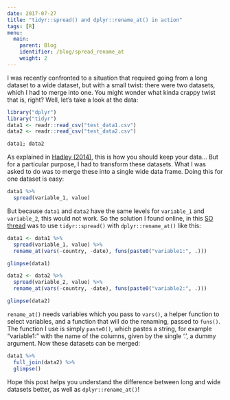 ```yaml
---
date: 2017-07-27
title: "tidyr::spread() and dplyr::rename_at() in action"
tags: [R]
menu:
  main:
    parent: Blog
    identifier: /blog/spread_rename_at
    weight: 2
---
```


I was recently confronted to a situation that required going from a long dataset to a wide dataset,
but with a small twist: there were two datasets, which I had to merge into one. You might wonder
what kinda crappy twist that is, right? Well, let's take a look at the data:

```r
library("dplyr")
library("tidyr")
data1 <- readr::read_csv("test_data1.csv")
data2 <- readr::read_csv("test_data2.csv")
```

```r
data1; data2
```

As explained in [Hadley (2014)](http://vita.had.co.nz/papers/tidy-data.html), this is how you should keep your data... But for a particular
purpose, I had to transform these datasets. What I was asked to do was to merge these into a single
wide data frame. Doing this for one dataset is easy:

```r
data1 %>%
  spread(variable_1, value)
```

But because `data1` and `data2` have the same levels for `variable_1` and `variable_2`, this would not
work. So the solution I found online, in this [SO thread](https://stackoverflow.com/questions/43578723/conditional-replacement-of-column-name-in-tibble-using-dplyr) was to use `tidyr::spread()` with
`dplyr::rename_at()` like this:

```r
data1 <- data1 %>%
  spread(variable_1, value) %>%
  rename_at(vars(-country, -date), funs(paste0("variable1:", .)))

glimpse(data1)
```

```r
data2 <- data2 %>%
  spread(variable_2, value) %>%
  rename_at(vars(-country, -date), funs(paste0("variable2:", .)))

glimpse(data2)
```

`rename_at()` needs variables which you pass to `vars()`, a helper function to select variables, and
a function that will do the renaming, passed to `funs()`. The function I use is simply `paste0()`,
which pastes a string, for example "variable1:" with the name of the columns, given by the single '.',
a dummy argument. Now these datasets can be merged:

```r
data1 %>%
  full_join(data2) %>%
  glimpse()
```

Hope this post helps you understand the difference between long and wide datasets better, as well
as `dplyr::rename_at()`!
